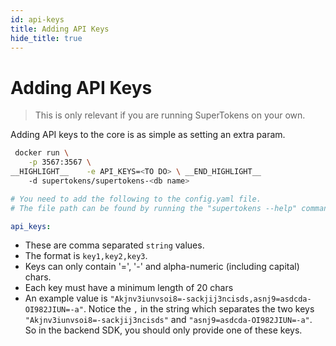 ```yaml
---
id: api-keys
title: Adding API Keys
hide_title: true
---
```


<!-- COPY DOCS -->
<!-- ./community/supertokens-core/self-hosted/api-keys.mdx -->

# Adding API Keys

> This is only relevant if you are running SuperTokens on your own.

Adding API keys to the core is as simple as setting an extra param.
<!--DOCUSAURUS_CODE_TABS-->
<!--With Docker-->
```bash
 docker run \
    -p 3567:3567 \
__HIGHLIGHT__    -e API_KEYS=<TO DO> \ __END_HIGHLIGHT__
    -d supertokens/supertokens-<db name>
```
<!--Without Docker-->
```yaml
# You need to add the following to the config.yaml file.
# The file path can be found by running the "supertokens --help" command

api_keys:
```
<!--END_DOCUSAURUS_CODE_TABS-->

- These are comma separated `string` values.
- The format is `key1,key2,key3`.
- Keys can only contain '=', '-' and alpha-numeric (including capital) chars.
- Each key must have a minimum length of 20 chars
- An example value is `"Akjnv3iunvsoi8=-sackjij3ncisds,asnj9=asdcda-OI982JIUN=-a"`. Notice the `,` in the string which separates the two keys `"Akjnv3iunvsoi8=-sackjij3ncisds"` and `"asnj9=asdcda-OI982JIUN=-a"`. So in the backend SDK, you should only provide one of these keys.
